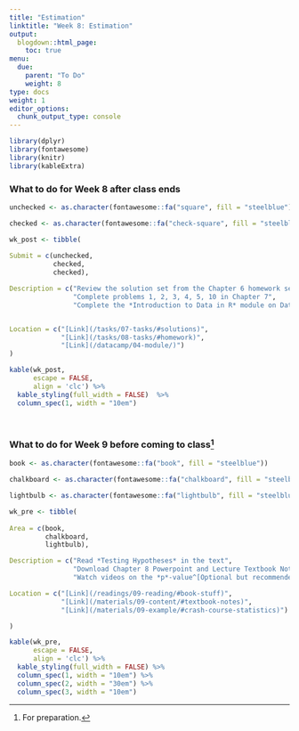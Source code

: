 ```yaml
---
title: "Estimation"
linktitle: "Week 8: Estimation"
output:
  blogdown::html_page:
    toc: true
menu:
  due:
    parent: "To Do"
    weight: 8
type: docs
weight: 1
editor_options: 
  chunk_output_type: console
---
```


```r
library(dplyr)
library(fontawesome)
library(knitr)
library(kableExtra)
```


### What to do for Week 8 after class ends

```r
unchecked <- as.character(fontawesome::fa("square", fill = "steelblue"))

checked <- as.character(fontawesome::fa("check-square", fill = "steelblue"))

wk_post <- tibble(
  
Submit = c(unchecked,
           checked,
           checked),

Description = c("Review the solution set from the Chapter 6 homework set",
                "Complete problems 1, 2, 3, 4, 5, 10 in Chapter 7",
                "Complete the *Introduction to Data in R* module on Data Camp"),


Location = c("[Link](/tasks/07-tasks/#solutions)",
             "[Link](/tasks/08-tasks/#homework)",
             "[Link](/datacamp/04-module/)")
)
```

```r
kable(wk_post, 
      escape = FALSE,
      align = 'clc') %>%
  kable_styling(full_width = FALSE)  %>%
  column_spec(1, width = "10em")
```

<br />

### What to do for Week 9 before coming to class^[For preparation.]

```r
book <- as.character(fontawesome::fa("book", fill = "steelblue"))

chalkboard <- as.character(fontawesome::fa("chalkboard", fill = "steelblue"))

lightbulb <- as.character(fontawesome::fa("lightbulb", fill = "steelblue"))

wk_pre <- tibble(
  
Area = c(book, 
         chalkboard, 
         lightbulb),

Description = c("Read *Testing Hypotheses* in the text",
                "Download Chapter 8 Powerpoint and Lecture Textbook Notes",
                "Watch videos on the *p*-value^[Optional but recommended.]"),

Location = c("[Link](/readings/09-reading/#book-stuff)", 
             "[Link](/materials/09-content/#textbook-notes)",
             "[Link](/materials/09-example/#crash-course-statistics)")

)

```

```r
kable(wk_pre, 
      escape = FALSE,
      align = 'clc') %>%
  kable_styling(full_width = FALSE) %>%
  column_spec(1, width = "10em") %>%
  column_spec(2, width = "30em") %>%
  column_spec(3, width = "10em")
```  
